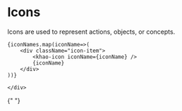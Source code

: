 
<Meta title="Icons" />

# Icons

Icons are used to represent actions, objects, or concepts.

<div className="sb-container">
  <div className='container'>
  
    {iconNames.map(iconName=>(
        <div className="icon-item">
            <khao-icon iconName={iconName} />
            {iconName}
        </div>
    ))}

    </div>

</div>

<style>
  {`
    .sb-container {
        margin-top: 24px;
        margin-bottom: 48px;
    }

    .container {
        display:flex;
        flex-direction: row;
        justify-content: flex-start;
        flex-wrap: wrap;
        gap: 2rem;
        
    }

    .icon-item {
        display:block;
        justify-content: flex-start;
        width: 60px;
        height: 60px;
        text-align: center;
    }

   
  
  
  `}
</style>{" "}
